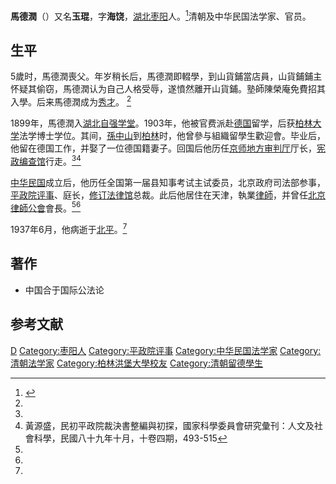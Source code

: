 '''馬德潤'''（{{bd|1871年||1937年|6月}}）又名'''玉琨'''，字'''海饶'''，[[湖北|湖北]][[枣阳|枣阳]]人。<ref name=hbsz>{{Cite book<!--|和書-->|author = |title = 湖北省志: 人物（下）|year = 2000|publisher = 湖北人民出版社|location=武汉|isbn = |page=1009}}</ref>清朝及中华民国法学家、官员。

==生平==
5歲时，馬德潤喪父。年岁稍长后，馬德潤即輟學，到山貨鋪當店員，山貨鋪鋪主怀疑其偷窃，馬德潤认为自己人格受辱，遂憤然離开山貨鋪。塾師陳榮庵免費招其入學。后来馬德潤成为[[秀才|秀才]]。 <ref name=hbsz/>

1899年，馬德潤入[[湖北|湖北]][[自强学堂|自强学堂]]。1903年，他被官费派赴[[德国|德国]]留学，后获[[柏林大学|柏林大学]]法学博士学位。其间，[[孫中山|孫中山]]到[[柏林|柏林]]时，他曾參与組織留學生歡迎會。毕业后，他留在德国工作，并娶了一位德国籍妻子。回国后他历任[[京师地方审判厅|京师地方审判厅]]厅长，[[宪政编查馆|宪政编查馆]]行走。<ref name=hbsz/><ref name=hys>黃源盛，民初平政院裁決書整編與初探，國家科學委員會研究彙刊：人文及社會科學，民國八十九年十月，十卷四期，493-515</ref>

[[中华民国|中华民国]]成立后，他历任全国第一届县知事考试主试委员，北京政府司法部参事，[[平政院评事|平政院评事]]、庭长，[[修订法律馆|修订法律馆]]总裁。此后他居住在天津，執業[[律師|律師]]，并曾任[[北京律師公會|北京律師公會]]會長。<ref name=hbsz/><ref name=hys/>

1937年6月，他病逝于[[北平|北平]]。<ref name=hbsz/>

==著作==
*中国合于国际公法论

==参考文献==
{{reflist}}
{{清朝欽命憲政編查館職官}}
{{DEFAULTSORT:Ma马}}
[[Category:马姓|D]]
[[Category:枣阳人|Category:枣阳人]]
[[Category:平政院评事|Category:平政院评事]]
[[Category:中华民国法学家|Category:中华民国法学家]]
[[Category:清朝法学家|Category:清朝法学家]]
[[Category:柏林洪堡大學校友|Category:柏林洪堡大學校友]]
[[Category:清朝留德學生|Category:清朝留德學生]]
